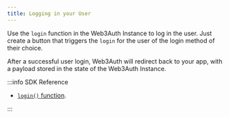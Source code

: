 ```yaml
---
title: Logging in your User
---
```


Use the `login` function in the Web3Auth Instance to log in the user. Just create a button that
triggers the `login` for the user of the login method of their choice.

After a successful user login, Web3Auth will redirect back to your app, with a payload stored in the
state of the Web3Auth Instance.

:::info SDK Reference

- [`login()` function](/sdk/pnp/react-native/usage#logging-in-a-user).

:::
